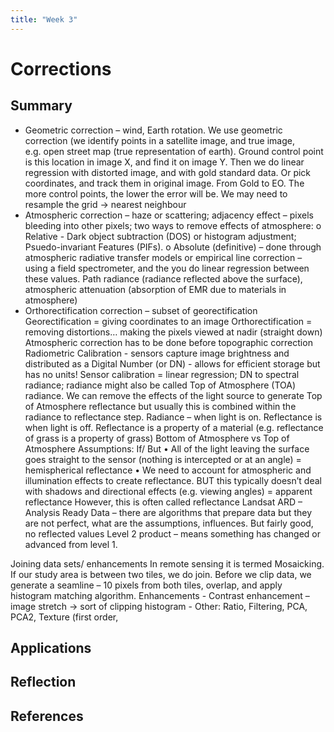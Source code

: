 ```yaml
---
title: "Week 3"
---
```


# Corrections {.unnumbered}

## Summary
-	Geometric correction – wind, Earth rotation. We use geometric correction (we identify points in a satellite image, and true image, e.g. open street map (true representation of earth). Ground control point is this location in image X, and find it on image Y. Then we do linear regression with distorted image, and with gold standard data.
Or pick coordinates, and track them in original image. From Gold to EO. The more control points, the lower the error will be. 
We may need to resample the grid -> nearest neighbour
-	Atmospheric correction – haze or scattering; adjacency effect – pixels bleeding into other pixels; two ways to remove effects of atmosphere:
o	Relative - Dark object subtraction (DOS) or histogram adjustment; Psuedo-invariant Features (PIFs). 
o	Absolute (definitive) – done through atmospheric radiative transfer models or empirical line correction – using a field spectrometer, and the you do linear regression between these values. Path radiance (radiance reflected above the surface), atmospheric attenuation (absorption of EMR due to materials in atmosphere)
-	Orthorectification correction – subset of georectification 
Georectification = giving coordinates to an image
Orthorectification = removing distortions... making the pixels viewed at nadir (straight down)
Atmospheric correction has to be done before topographic correction
Radiometric Calibration - sensors capture image brightness and distributed as a Digital Number (or DN) - allows for efficient storage but has no units!
Sensor calibration = linear regression; DN to spectral radiance; radiance might also be called Top of Atmosphere (TOA) radiance. We can remove the effects of the light source to generate Top of Atmosphere reflectance but usually this is combined within the radiance to reflectance step. Radiance – when light is on. Reflectance is when light is off. Reflectance is a property of a material (e.g. reflectance of grass is a property of grass)
Bottom of Atmosphere vs Top of Atmosphere
Assumptions: 
If/ But
•	All of the light leaving the surface goes straight to the sensor (nothing is intercepted or at an angle) = hemispherical reflectance
•	We need to account for atmospheric and illumination effects to create reflectance. BUT this typically doesn't deal with shadows and directional effects (e.g. viewing angles) = apparent reflectance However, this is often called reflectance
Landsat ARD – Analysis Ready Data – there are algorithms that prepare data but they are not perfect, what are the assumptions, influences. But fairly good, no reflected values
Level 2 product – means something has changed or advanced from level 1.

Joining data sets/ enhancements
In remote sensing it is termed Mosaicking. If our study area is between two tiles, we do join. Before we clip data, we generate a seamline – 10 pixels from both tiles, overlap, and apply histogram matching algorithm. 
Enhancements
-	Contrast enhancement – image stretch -> sort of clipping histogram
-	Other: Ratio, Filtering, PCA, PCA2, Texture (first order, 


## Applications

## Reflection

## References
